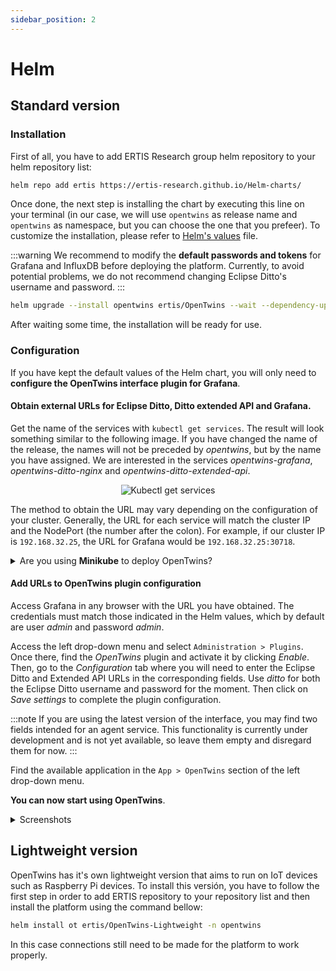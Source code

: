 ```yaml
---
sidebar_position: 2
---
```



# Helm

## Standard version

### Installation
First of all, you have to add ERTIS Research group helm repository to your helm repository list:

```bash
helm repo add ertis https://ertis-research.github.io/Helm-charts/
```

Once done, the next step is installing the chart by executing this line on your terminal (in our case, we will use `opentwins` as release name and `opentwins` as namespace, but you can choose the one that you prefeer). To customize the installation, please refer to [Helm's values](https://github.com/ertis-research/Helm-charts/blob/main/OpenTwins/values.yaml) file.

:::warning
We recommend to modify the **default passwords and tokens** for Grafana and InfluxDB before deploying the platform. Currently, to avoid potential problems, we do not recommend changing Eclipse Ditto's username and password.
:::

```bash
helm upgrade --install opentwins ertis/OpenTwins --wait --dependency-update --debug
```

After waiting some time, the installation will be ready for use.

### Configuration
If you have kept the default values of the Helm chart, you will only need to **configure the OpenTwins interface plugin for Grafana**.

#### Obtain external URLs for Eclipse Ditto, Ditto extended API and Grafana. 

Get the name of the services with `kubectl get services`. The result will look something similar to the following image. If you have changed the name of the release, the names will not be preceded by _opentwins_, but by the name you have assigned. We are interested in the services _opentwins-grafana_, _opentwins-ditto-nginx_ and _opentwins-ditto-extended-api_.

<center> 
<img
    src={require('./img/kubectlgetsvc.png').default}
    alt="Kubectl get services"
    style={{ width: 700 }}
/>
</center>

The method to obtain the URL may vary depending on the configuration of your cluster. Generally, the URL for each service will match the cluster IP and the NodePort (the number after the colon). For example, if our cluster IP is `192.168.32.25`, the URL for Grafana would be `192.168.32.25:30718`.

<details>
  <summary>Are you using <b>Minikube</b> to deploy OpenTwins?</summary>
  <div>

As Minikube is a local cluster, you **cannot directly use the IP of the cluster**. Therefore, you will have to [expose the services](https://minikube.sigs.k8s.io/docs/handbook/accessing/) that you want to use externally with a command.

Open three terminals, one for each service, and run the following command on each terminal with a different service name. These will return a URL of your localhost with a port that will forward all traffic to the specified service. **These are the URLs you should use.**

```bash
minikube service <service-name> --url
```

  </div>
</details>

#### Add URLs to OpenTwins plugin configuration

Access Grafana in any browser with the URL you have obtained. The credentials must match those indicated in the Helm values, which by default are user _admin_ and password _admin_. 

Access the left drop-down menu and select `Administration > Plugins`. Once there, find the _OpenTwins_ plugin and activate it by clicking _Enable_. Then, go to the _Configuration_ tab where you will need to enter the Eclipse Ditto and Extended API URLs in the corresponding fields. Use _ditto_ for both the Eclipse Ditto username and password for the moment. Then click on _Save settings_ to complete the plugin configuration.

:::note
If you are using the latest version of the interface, you may find two fields intended for an agent service. This functionality is currently under development and is not yet available, so leave them empty and disregard them for now.
:::

Find the available application in the `App > OpenTwins` section of the left drop-down menu. 

**You can now start using OpenTwins**. 

<details>
  <summary>Screenshots</summary>
  <div>
    <center>
    <img
      src={require('./img/enable-plugin.png').default}
      alt="Plugin"
      style={{ width: 600 }}
    />
    </center>
    <center>
    <img
      src={require('./img/configuration-interfaz.png').default}
      alt="Configuration"
      style={{ width: 600 }}
    />
    </center>
    <center>
    <img
      src={require('./img/opentwins-access.png').default}
      alt="Configuration"
      style={{ width: 400 }}
    />
    </center>
  </div>
</details>

## Lightweight version

OpenTwins has it's own lightweight version that aims to run on IoT devices such as Raspberry Pi devices.
To install this versión, you have to follow the first step in order to add ERTIS repository to your repository list and then install the platform using the command bellow:

```bash
helm install ot ertis/OpenTwins-Lightweight -n opentwins
``` 

In this case connections still need to be made for the platform to work properly.
